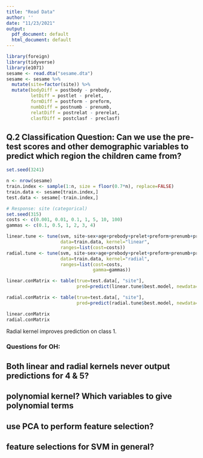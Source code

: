 ```yaml
---
title: "Read Data"
author: ''
date: "11/23/2021"
output:
  pdf_document: default
  html_document: default
---
```

```r
library(foreign)
library(tidyverse)
library(e1071)
sesame <- read.dta("sesame.dta")
sesame <- sesame %>%
  mutate(site=factor(site)) %>%
  mutate(bodyDiff = postbody - prebody,
         letDiff = postlet - prelet,
         formDiff = postform - preform,
         numbDiff = postnumb - prenumb,
         relatDiff = postrelat - prerelat,
         clasfDiff = postclasf - preclasf)
```
## Q.2 Classification Question: Can we use the pre-test scores and other demographic variables to predict which region the children came from?

```r
set.seed(3241)

n <- nrow(sesame)
train.index <- sample(1:n, size = floor(0.7*n), replace=FALSE)
train.data <- sesame[train.index,]
test.data <- sesame[-train.index,]
```


```r
# Response: site (categorical)
set.seed(315)
costs <- c(0.001, 0.01, 0.1, 1, 5, 10, 100)
gammas <- c(0.1, 0.5, 1, 2, 3, 4)

linear.tune <- tune(svm, site~sex+age+prebody+prelet+preform+prenumb+prerelat+preclasf, 
                    data=train.data, kernel="linear",
                    ranges=list(cost=costs))
radial.tune <- tune(svm, site~sex+age+prebody+prelet+preform+prenumb+prerelat+preclasf, 
                    data=train.data, kernel="radial",
                    ranges=list(cost=costs, 
                                gamma=gammas))
```

```r
linear.conMatrix <- table(true=test.data[, "site"],
                          pred=predict(linear.tune$best.model, newdata=test.data))

radial.conMatrix <- table(true=test.data[, "site"],
                          pred=predict(radial.tune$best.model, newdata=test.data))

linear.conMatrix
radial.conMatrix
```
Radial kernel improves prediction on class 1. 

### Questions for OH:
## Both linear and radial kernels never output predictions for 4 & 5?
## polynomial kernel? Which variables to give polynomial terms
## use PCA to perform feature selection?
## feature selections for SVM in general?



